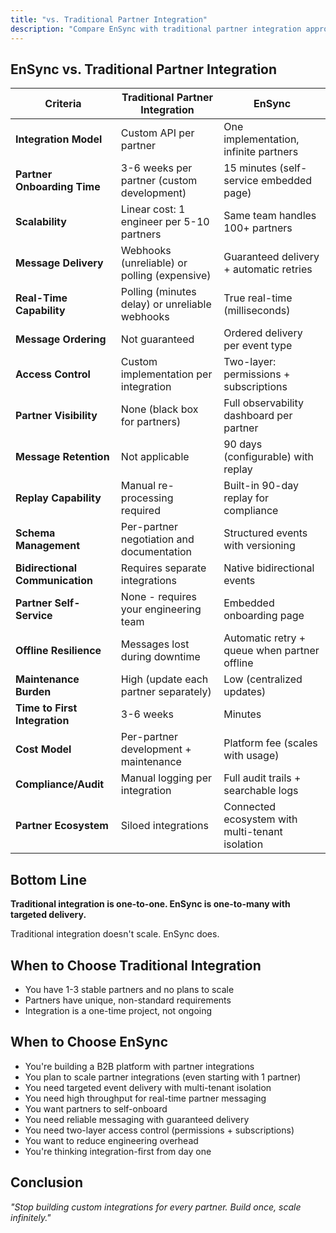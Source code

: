 ```yaml
---
title: "vs. Traditional Partner Integration"
description: "Compare EnSync with traditional partner integration approaches"
---
```


## EnSync vs. Traditional Partner Integration

| **Criteria** | **Traditional Partner Integration** | **EnSync** |
|-------------|-----------------------------------|------------|
| **Integration Model** | Custom API per partner | One implementation, infinite partners |
| **Partner Onboarding Time** | 3-6 weeks per partner (custom development) | 15 minutes (self-service embedded page) |
| **Scalability** | Linear cost: 1 engineer per 5-10 partners | Same team handles 100+ partners |
| **Message Delivery** | Webhooks (unreliable) or polling (expensive) | Guaranteed delivery + automatic retries |
| **Real-Time Capability** | Polling (minutes delay) or unreliable webhooks | True real-time (milliseconds) |
| **Message Ordering** | Not guaranteed | Ordered delivery per event type |
| **Access Control** | Custom implementation per integration | Two-layer: permissions + subscriptions |
| **Partner Visibility** | None (black box for partners) | Full observability dashboard per partner |
| **Message Retention** | Not applicable | 90 days (configurable) with replay |
| **Replay Capability** | Manual re-processing required | Built-in 90-day replay for compliance |
| **Schema Management** | Per-partner negotiation and documentation | Structured events with versioning |
| **Bidirectional Communication** | Requires separate integrations | Native bidirectional events |
| **Partner Self-Service** | None - requires your engineering team | Embedded onboarding page |
| **Offline Resilience** | Messages lost during downtime | Automatic retry + queue when partner offline |
| **Maintenance Burden** | High (update each partner separately) | Low (centralized updates) |
| **Time to First Integration** | 3-6 weeks | Minutes |
| **Cost Model** | Per-partner development + maintenance | Platform fee (scales with usage) |
| **Compliance/Audit** | Manual logging per integration | Full audit trails + searchable logs |
| **Partner Ecosystem** | Siloed integrations | Connected ecosystem with multi-tenant isolation |

## Bottom Line

**Traditional integration is one-to-one. EnSync is one-to-many with targeted delivery.**

Traditional integration doesn't scale. EnSync does.

## When to Choose Traditional Integration

- You have 1-3 stable partners and no plans to scale
- Partners have unique, non-standard requirements
- Integration is a one-time project, not ongoing

## When to Choose EnSync

- You're building a B2B platform with partner integrations
- You plan to scale partner integrations (even starting with 1 partner)
- You need targeted event delivery with multi-tenant isolation
- You need high throughput for real-time partner messaging
- You want partners to self-onboard
- You need reliable messaging with guaranteed delivery
- You need two-layer access control (permissions + subscriptions)
- You want to reduce engineering overhead
- You're thinking integration-first from day one

## Conclusion

*"Stop building custom integrations for every partner. Build once, scale infinitely."*

